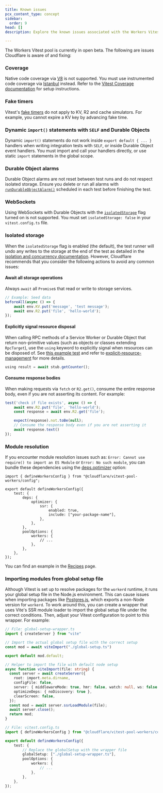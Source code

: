 ```yaml
---
title: Known issues
pcx_content_type: concept
sidebar:
  order: 9
head: []
description: Explore the known issues associated with the Workers Vitest integration.

---
```


The Workers Vitest pool is currently in open beta. The following are issues Cloudflare is aware of and fixing:

### Coverage

Native code coverage via [V8](https://v8.dev/blog/javascript-code-coverage) is not supported. You must use instrumented code coverage via [Istanbul](https://istanbul.js.org/) instead. Refer to the [Vitest Coverage documentation](https://vitest.dev/guide/coverage) for setup instructions.

### Fake timers

Vitest's [fake timers](https://vitest.dev/guide/mocking.html#timers) do not apply to KV, R2 and cache simulators. For example, you cannot expire a KV key by advancing fake time.

### Dynamic `import()` statements with `SELF` and Durable Objects

Dynamic `import()` statements do not work inside `export default { ... }` handlers when writing integration tests with `SELF`, or inside Durable Object event handlers. You must import and call your handlers directly, or use static `import` statements in the global scope.

### Durable Object alarms

Durable Object alarms are not reset between test runs and do not respect isolated storage. Ensure you delete or run all alarms with [`runDurableObjectAlarm()`](/workers/testing/vitest-integration/test-apis/#durable-objects) scheduled in each test before finishing the test.

### WebSockets

Using WebSockets with Durable Objects with the [`isolatedStorage`](/workers/testing/vitest-integration/isolation-and-concurrency) flag turned on is not supported. You must set `isolatedStorage: false` in your `vitest.config.ts` file.

### Isolated storage

When the `isolatedStorage` flag is enabled (the default), the test runner will undo any writes to the storage at the end of the test as detailed in the [isolation and concurrency documentation](/workers/testing/vitest-integration/isolation-and-concurrency/). However, Cloudflare recommends that you consider the following actions to avoid any common issues:

#### Await all storage operations

Always `await` all `Promise`s that read or write to storage services.

```ts
// Example: Seed data
beforeAll(async () => {
	await env.KV.put('message', 'test message');
	await env.R2.put('file', 'hello-world');
});
```

#### Explicitly signal resource disposal

When calling RPC methods of a Service Worker or Durable Object that return non-primitive values (such as objects or classes extending `RpcTarget`), use the `using` keyword to explicitly signal when resources can be disposed of. See [this example test](https://github.com/cloudflare/workers-sdk/tree/main/fixtures/vitest-pool-workers-examples/rpc/test/unit.test.ts#L155) and refer to [explicit-resource-management](/workers/runtime-apis/rpc/lifecycle#explicit-resource-management) for more details.

```ts
using result = await stub.getCounter();
```

#### Consume response bodies

When making requests via `fetch` or `R2.get()`, consume the entire response body, even if you are not asserting its content. For example:

```ts
test('check if file exists', async () => {
	await env.R2.put('file', 'hello-world');
	const response = await env.R2.get('file');

	expect(response).not.toBe(null);
	// Consume the response body even if you are not asserting it
	await response.text()
});
```

### Module resolution

If you encounter module resolution issues such as: `Error: Cannot use require() to import an ES Module` or `Error: No such module`, you can bundle these dependencies using the [deps.optimizer](https://vitest.dev/config/#deps-optimizer) option:

```tsx
import { defineWorkersConfig } from "@cloudflare/vitest-pool-workers/config";

export default defineWorkersConfig({
	test: {
		deps: {
			optimizer: {
				ssr: {
					enabled: true,
					include: ["your-package-name"],
				},
			},
		},
		poolOptions: {
			workers: {
				// ...
			},
		},
	},
});
```

You can find an example in the [Recipes](/workers/testing/vitest-integration/recipes) page.

### Importing modules from global setup file

Although Vitest is set up to resolve packages for the `workerd` runtime, it runs your global setup file in the Node.js environment. This can cause issues when importing packages like [Postgres.js](https://github.com/cloudflare/workers-sdk/issues/6465), which exports a non-Node version for `workerd`.
To work around this, you can create a wrapper that uses Vite's SSR module loader to import the global setup file under the correct conditions. Then, adjust your Vitest configuration to point to this wrapper. For example:

```ts
// File: global-setup-wrapper.ts
import { createServer } from "vite"

// Import the actual global setup file with the correct setup
const mod = await viteImport("./global-setup.ts")

export default mod.default;

// Helper to import the file with default node setup
async function viteImport(file: string) {
  const server = await createServer({
    root: import.meta.dirname,
    configFile: false,
    server: { middlewareMode: true, hmr: false, watch: null, ws: false },
    optimizeDeps: { noDiscovery: true },
    clearScreen: false,
  });
  const mod = await server.ssrLoadModule(file);
  await server.close();
  return mod;
}
```

```ts
// File: vitest.config.ts
import { defineWorkersConfig } from "@cloudflare/vitest-pool-workers/config";

export default defineWorkersConfig({
	test: {
		// Replace the globalSetup with the wrapper file
		globalSetup: ["./global-setup-wrapper.ts"],
		poolOptions: {
			workers: {
				// ...
			},
		},
	},
});
```
